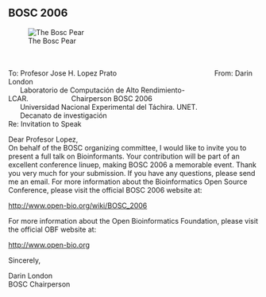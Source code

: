 == BOSC 2006 ==
[[Image:Pear.png|The Bosc Pear]]  

<br><br>

To:  Profesor Jose H. Lopez Prato&nbsp;&nbsp;&nbsp;&nbsp;&nbsp;&nbsp;&nbsp;&nbsp;&nbsp;&nbsp;&nbsp;&nbsp;&nbsp;&nbsp;&nbsp;&nbsp;&nbsp;&nbsp;&nbsp;&nbsp;&nbsp;&nbsp;&nbsp;&nbsp;&nbsp;&nbsp;&nbsp;&nbsp;&nbsp;&nbsp;&nbsp;&nbsp;&nbsp;&nbsp;&nbsp;&nbsp;&nbsp;&nbsp;&nbsp;&nbsp;&nbsp;&nbsp;&nbsp;&nbsp;&nbsp;&nbsp;&nbsp;&nbsp;&nbsp;&nbsp;From: Darin London<br>
&nbsp;&nbsp;&nbsp;&nbsp;&nbsp;&nbsp;Laboratorio de Computación de Alto Rendimiento-LCAR.&nbsp;&nbsp;&nbsp;&nbsp;&nbsp;&nbsp;&nbsp;&nbsp;&nbsp;&nbsp;&nbsp;&nbsp;&nbsp;&nbsp;&nbsp;&nbsp;&nbsp;&nbsp;&nbsp;&nbsp;&nbsp;&nbsp;Chairperson BOSC 2006<br>
&nbsp;&nbsp;&nbsp;&nbsp;&nbsp;&nbsp;Universidad Nacional Experimental del Táchira. UNET.<br>
&nbsp;&nbsp;&nbsp;&nbsp;&nbsp;&nbsp;Decanato de investigación<br>

Re: Invitation to Speak

Dear Profesor Lopez,<br>
On behalf of the BOSC organizing committee, I would like to invite you
to present a full talk on Bioinformants.  Your contribution will be part
of an excellent conference linuep, making BOSC 2006 a memorable event.
Thank you very much for your submission.  If you have any questions,
please send me an email.  For more information about the Bioinformatics Open
Source Conference, please visit the official BOSC 2006 website at:

http://www.open-bio.org/wiki/BOSC_2006

For more information about the Open Bioinformatics Foundation, please visit the official OBF
website at:

http://www.open-bio.org

Sincerely,



Darin London<br>
BOSC Chairperson